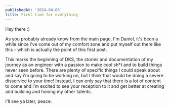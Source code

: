 ```yaml
---
publishedAt: '2024-04-05'
title: First time for everything
---
```


Hey there :)

As you probably already know from the main page, I'm Daniel, it's been a while since i've come out of my comfort zone and put myself out there like this - which is actually the point of this first post.

This marks the beginning of DKS, the stories and documentation of my journey as an engineer with a passion to make cool sh*t and to build things never seen before. There are plenty of specific things I could speak about and say i'm going to be working on, but I think that would be doing a severe disservice to your time! Instead, I can only say that there is a lot of content to come and i'm excited to see your reception to it and get better at creating and building and honing my other talents.

I'll see ya later, peace.